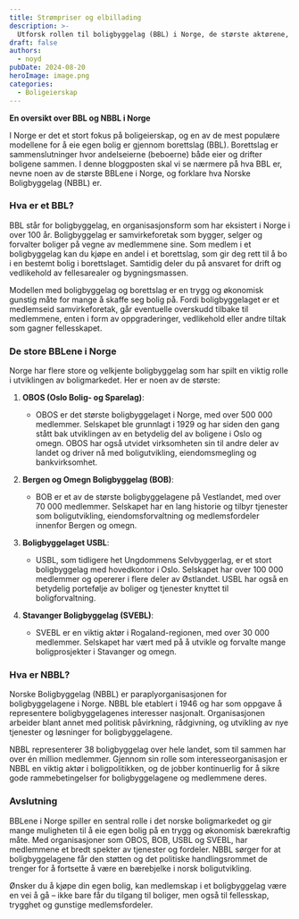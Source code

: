 ```yaml
---
title: Strømpriser og elbillading
description: >-
  Utforsk rollen til boligbyggelag (BBL) i Norge, de største aktørene, og hvordan NBBL støtter boligbyggelagene nasjonalt
draft: false
authors:
  - noyd
pubDate: 2024-08-20
heroImage: image.png
categories:
  - Boligeierskap
---
```


**En oversikt over BBL og NBBL i Norge**

I Norge er det et stort fokus på boligeierskap, og en av de mest populære modellene for å eie egen bolig er gjennom borettslag (BBL). Borettslag er sammenslutninger hvor andelseierne (beboerne) både eier og drifter boligene sammen. I denne bloggposten skal vi se nærmere på hva BBL er, nevne noen av de største BBLene i Norge, og forklare hva Norske Boligbyggelag (NBBL) er.

### Hva er et BBL?

BBL står for boligbyggelag, en organisasjonsform som har eksistert i Norge i over 100 år. Boligbyggelag er samvirkeforetak som bygger, selger og forvalter boliger på vegne av medlemmene sine. Som medlem i et boligbyggelag kan du kjøpe en andel i et borettslag, som gir deg rett til å bo i en bestemt bolig i borettslaget. Samtidig deler du på ansvaret for drift og vedlikehold av fellesarealer og bygningsmassen.

Modellen med boligbyggelag og borettslag er en trygg og økonomisk gunstig måte for mange å skaffe seg bolig på. Fordi boligbyggelaget er et medlemseid samvirkeforetak, går eventuelle overskudd tilbake til medlemmene, enten i form av oppgraderinger, vedlikehold eller andre tiltak som gagner fellesskapet.

### De store BBLene i Norge

Norge har flere store og velkjente boligbyggelag som har spilt en viktig rolle i utviklingen av boligmarkedet. Her er noen av de største:

1. **OBOS (Oslo Bolig- og Sparelag)**:

   - OBOS er det største boligbyggelaget i Norge, med over 500 000 medlemmer. Selskapet ble grunnlagt i 1929 og har siden den gang stått bak utviklingen av en betydelig del av boligene i Oslo og omegn. OBOS har også utvidet virksomheten sin til andre deler av landet og driver nå med boligutvikling, eiendomsmegling og bankvirksomhet.

2. **Bergen og Omegn Boligbyggelag (BOB)**:

   - BOB er et av de største boligbyggelagene på Vestlandet, med over 70 000 medlemmer. Selskapet har en lang historie og tilbyr tjenester som boligutvikling, eiendomsforvaltning og medlemsfordeler innenfor Bergen og omegn.

3. **Boligbyggelaget USBL**:

   - USBL, som tidligere het Ungdommens Selvbyggerlag, er et stort boligbyggelag med hovedkontor i Oslo. Selskapet har over 100 000 medlemmer og opererer i flere deler av Østlandet. USBL har også en betydelig portefølje av boliger og tjenester knyttet til boligforvaltning.

4. **Stavanger Boligbyggelag (SVEBL)**:
   - SVEBL er en viktig aktør i Rogaland-regionen, med over 30 000 medlemmer. Selskapet har vært med på å utvikle og forvalte mange boligprosjekter i Stavanger og omegn.

### Hva er NBBL?

Norske Boligbyggelag (NBBL) er paraplyorganisasjonen for boligbyggelagene i Norge. NBBL ble etablert i 1946 og har som oppgave å representere boligbyggelagenes interesser nasjonalt. Organisasjonen arbeider blant annet med politisk påvirkning, rådgivning, og utvikling av nye tjenester og løsninger for boligbyggelagene.

NBBL representerer 38 boligbyggelag over hele landet, som til sammen har over én million medlemmer. Gjennom sin rolle som interesseorganisasjon er NBBL en viktig aktør i boligpolitikken, og de jobber kontinuerlig for å sikre gode rammebetingelser for boligbyggelagene og medlemmene deres.

### Avslutning

BBLene i Norge spiller en sentral rolle i det norske boligmarkedet og gir mange muligheten til å eie egen bolig på en trygg og økonomisk bærekraftig måte. Med organisasjoner som OBOS, BOB, USBL og SVEBL, har medlemmene et bredt spekter av tjenester og fordeler. NBBL sørger for at boligbyggelagene får den støtten og det politiske handlingsrommet de trenger for å fortsette å være en bærebjelke i norsk boligutvikling.

Ønsker du å kjøpe din egen bolig, kan medlemskap i et boligbyggelag være en vei å gå – ikke bare får du tilgang til boliger, men også til fellesskap, trygghet og gunstige medlemsfordeler.
